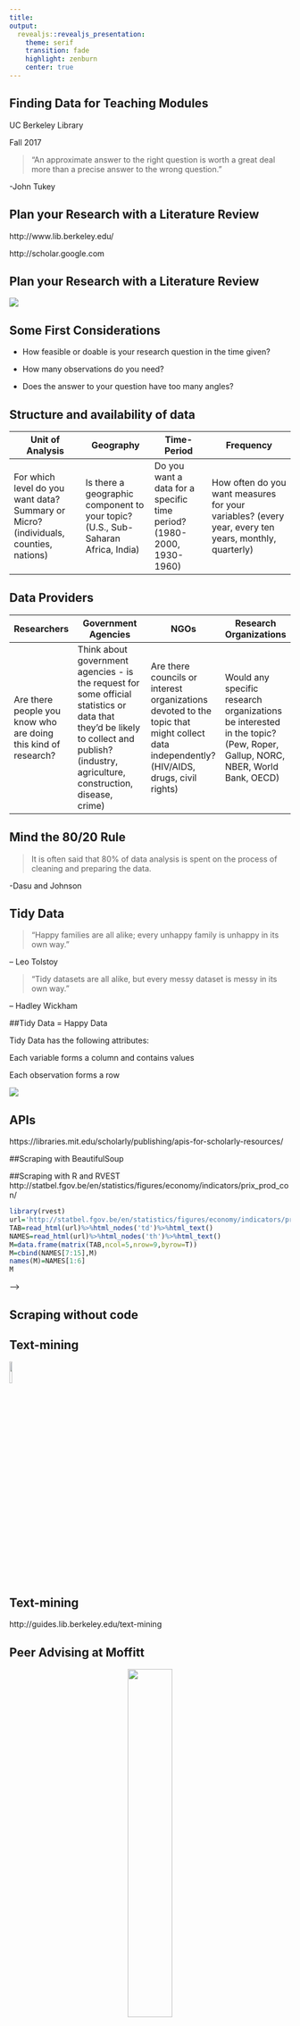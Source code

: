 ```yaml
---
title: 
output:
  revealjs::revealjs_presentation:
    theme: serif
    transition: fade
    highlight: zenburn
    center: true
---
```




## Finding Data for Teaching Modules


UC Berkeley Library 

Fall 2017

> "An approximate answer to the right question is worth a great deal more than a precise answer to the wrong question."

-John Tukey



## Plan your Research with a Literature Review 

http://www.lib.berkeley.edu/

http://scholar.google.com


## Plan your Research with a Literature Review 



![](netflix.jpg)


## Some First Considerations


- How feasible or doable is your research question in the time given? 

- How many observations do you need? 

- Does the answer to your question have too many angles? 


		
## Structure and availability of data



| Unit of Analysis                                                                       	| Geography                                                                          	| Time-Period                                                             	| Frequency                                                                                              	|
|----------------------------------------------------------------------------------------	|------------------------------------------------------------------------------------	|-------------------------------------------------------------------------	|--------------------------------------------------------------------------------------------------------	|
| For which level do you want data?  Summary or Micro?  (individuals, counties, nations) 	| Is there a geographic  component to your topic?  (U.S., Sub-Saharan Africa, India) 	| Do you want a data for a  specific time period?  (1980-2000, 1930-1960) 	| How often do you want measures  for your variables?  (every year, every ten years, monthly, quarterly) 	|


## Data Providers

| Researchers                                                    	| Government Agencies                                                                                                                                                                       	| NGOs                                                                                                                                     	| Research Organizations                                                                                                   	|
|----------------------------------------------------------------	|-------------------------------------------------------------------------------------------------------------------------------------------------------------------------------------------	|------------------------------------------------------------------------------------------------------------------------------------------	|--------------------------------------------------------------------------------------------------------------------------	|
| Are there people you know who are doing this kind of research? 	| Think about government agencies - is the request for some official statistics or data that they'd be likely to collect and publish? (industry, agriculture, construction, disease, crime) 	| Are there councils or interest organizations devoted to the topic that might collect data independently? (HIV/AIDS, drugs, civil rights) 	| Would any specific research organizations be interested in the topic? (Pew, Roper, Gallup, NORC, NBER, World Bank, OECD) 	|



<!--##Library Research Guides

http://guides.lib.berkeley.edu/all-guides
-->

## Mind the 80/20 Rule

> It is often said that 80% of data analysis is spent on the process of cleaning and preparing the data. 


-Dasu and Johnson


## Tidy Data

> “Happy families are all alike; every unhappy family is unhappy in its own way.” 

– Leo Tolstoy


> “Tidy datasets are all alike, but every messy dataset is messy in its own way.” 

– Hadley Wickham


##Tidy Data = Happy Data

Tidy Data has the following attributes:

Each variable forms a column and contains values

Each observation forms a row

![](tidy.png)




## APIs

https://libraries.mit.edu/scholarly/publishing/apis-for-scholarly-resources/


##Scraping with BeautifulSoup



##Scraping with R and RVEST
http://statbel.fgov.be/en/statistics/figures/economy/indicators/prix_prod_con/


```r
library(rvest)
url='http://statbel.fgov.be/en/statistics/figures/economy/indicators/prix_prod_con/'
TAB=read_html(url)%>%html_nodes('td')%>%html_text()
NAMES=read_html(url)%>%html_nodes('th')%>%html_text()
M=data.frame(matrix(TAB,ncol=5,nrow=9,byrow=T))
M=cbind(NAMES[7:15],M)
names(M)=NAMES[1:6]
M
```
-->

## Scraping without code



## Text-mining

![](textmining_flowchart.png){width=10% }


## Text-mining

http://guides.lib.berkeley.edu/text-mining

## Peer Advising at Moffitt

<center>
![](flyer.PNG){width=40% }
</center>

## Library Licensed Data Aggregators



## Data Repositories for Replication Data


## Activity!

Research Question: What is the relationship between availability of reproductive health services and labor force participation for women in Asia?


**Searching for Data**

-What search features are available to you? (Keywords, facets, etc.) How well do they work?

-Are the data described in a way that is useful?

-What formats are available? 


**Availability**

-How *tidy* is the data? What might you need to do to clean it?

-How accessible is the data? Can you download a .csv? Will you have to scrape? Do you need permission?




## D-Lab, Library Data Lab, Statistics Department

- http://dlab.berkeley.edu/
- http://www.lib.berkeley.edu/libraries/data-lab
- https://statistics.berkeley.edu/consulting

## Next Time...

- Evaluating the quality of your data
- Cleaning and wrangling
- Data Management and reproducibility


## Questions?

- joshua.quan@berkeley.edu
- chennesy@berkeley.edu


